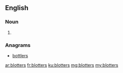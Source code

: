 ==English==

===Noun===
{{head|en|noun plural form}}

# {{plural of|blotter|lang=en}}

===Anagrams===
* [[bottlers#English|bottlers]]

[[ar:blotters]]
[[fr:blotters]]
[[ku:blotters]]
[[mg:blotters]]
[[my:blotters]]